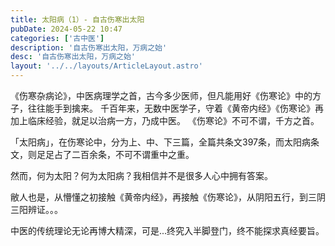 ```yaml
---
title: 太阳病（1）- 自古伤寒出太阳
pubDate: 2024-05-22 10:47
categories: ['古中医']
description: '自古伤寒出太阳，万病之始'
desc: '自古伤寒出太阳，万病之始'
layout: '../../layouts/ArticleLayout.astro'
---
```


《伤寒杂病论》，中医病理学之首，古今多少医师，但凡能用好《伤寒论》中的方子，往往能手到擒来。
千百年来，无数中医学子，守着《黄帝内经》《伤寒论》再加上临床经验，就足以治病一方，乃成中医。
《伤寒论》不可不谓，千方之首。

「太阳病」，在伤寒论中，分为上、中、下三篇，全篇共条文397条，而太阳病条文，则足足占了二百余条，不可不谓重中之重。

然而，何为太阳？何为太阳病？我相信并不是很多人心中拥有答案。

敝人也是，从懵懂之初接触《黄帝内经》，再接触《伤寒论》，从阴阳五行，到三阴三阳辨证。。。

中医的传统理论无论再博大精深，可是...终究入半脚登门，终不能探求真经要旨。


